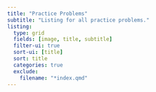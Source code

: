 ```yaml
---
title: "Practice Problems"
subtitle: "Listing for all practice problems."
listing: 
  type: grid
  fields: [image, title, subtitle]
  filter-ui: true
  sort-ui: [title]
  sort: title
  categories: true
  exclude:
    filename: "*index.qmd"
---
```

